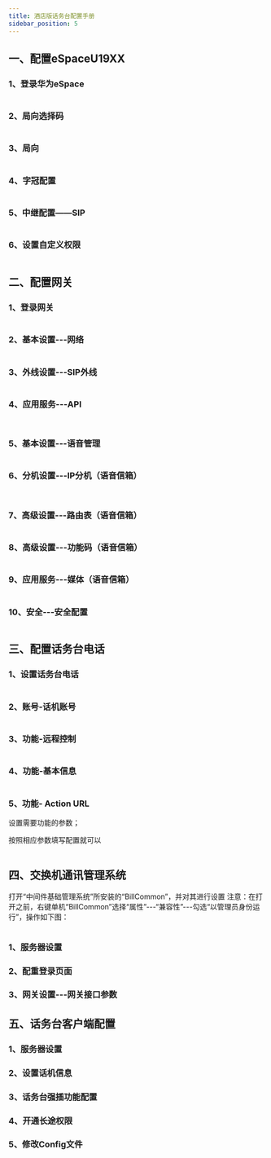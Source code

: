 ```yaml
---
title: 酒店版话务台配置手册
sidebar_position: 5
---
```




## 一、配置eSpaceU19XX
### 1、登录华为eSpace
<p>
<span></span>
<span></span>
</p>
<img src={require('@site/static/img/softwareInstall/Standalone/Huawei/5/1.png').default} alt=""/>

### 2、局向选择码
<p>

</p>
<img src={require('@site/static/img/softwareInstall/Standalone/Huawei/5/2.png').default} alt=""/>

### 3、局向
<p>

</p>
<img src={require('@site/static/img/softwareInstall/Standalone/Huawei/5/3.png').default} alt=""/>

### 4、字冠配置
<p>

</p>
<img src={require('@site/static/img/softwareInstall/Standalone/Huawei/5/4.png').default} alt=""/>

### 5、中继配置——SIP
<p>

</p>
<img src={require('@site/static/img/softwareInstall/Standalone/Huawei/5/5.png').default} alt=""/>

### 6、设置自定义权限
<p>
<span></span>
</p>
<img src={require('@site/static/img/softwareInstall/Standalone/Huawei/5/6.png').default} alt=""/>
<p>
<span></span>
</p>

## 二、配置网关
### 1、登录网关
<p>

</p>
<img src={require('@site/static/img/softwareInstall/Standalone/Huawei/5/7.png').default} alt=""/>

### 2、基本设置---网络
<p>

</p>
<img src={require('@site/static/img/softwareInstall/Standalone/Huawei/5/8.png').default} alt=""/>

### 3、外线设置---SIP外线
<p>

</p>
<img src={require('@site/static/img/softwareInstall/Standalone/Huawei/5/9.png').default} alt=""/>

### 4、应用服务---API
<p>

</p>
<img src={require('@site/static/img/softwareInstall/Standalone/Huawei/5/10.png').default} alt=""/>

<p>

</p>
<img src={require('@site/static/img/softwareInstall/Standalone/Huawei/5/11.png').default} alt=""/>

### 5、基本设置---语音管理
<p>

</p>
<img src={require('@site/static/img/softwareInstall/Standalone/Huawei/5/12.png').default} alt=""/>

### 6、分机设置---IP分机（语音信箱）
<p>

</p>
<img src={require('@site/static/img/softwareInstall/Standalone/Huawei/5/13.png').default} alt=""/>

<p>

</p>
<img src={require('@site/static/img/softwareInstall/Standalone/Huawei/5/14.png').default} alt=""/>

### 7、高级设置---路由表（语音信箱）
<p>

</p>
<img src={require('@site/static/img/softwareInstall/Standalone/Huawei/5/15.png').default} alt=""/>

### 8、高级设置---功能码（语音信箱）
<p>

</p>
<img src={require('@site/static/img/softwareInstall/Standalone/Huawei/5/16.png').default} alt=""/>

### 9、应用服务---媒体（语音信箱）
<p>

</p>
<img src={require('@site/static/img/softwareInstall/Standalone/Huawei/5/17.png').default} alt=""/>

### 10、安全---安全配置
<p>

</p>
<img src={require('@site/static/img/softwareInstall/Standalone/Huawei/5/18.png').default} alt=""/>

## 三、配置话务台电话
### 1、设置话务台电话
<p>
<span></span>
<span></span>
<span></span>
</p>
<img src={require('@site/static/img/softwareInstall/Standalone/Huawei/5/19.png').default} alt=""/>

### 2、账号-话机账号
<p>

</p>
<img src={require('@site/static/img/softwareInstall/Standalone/Huawei/5/20.png').default} alt=""/>

### 3、功能-远程控制
<p>

</p>
<img src={require('@site/static/img/softwareInstall/Standalone/Huawei/5/21.png').default} alt=""/>

### 4、功能-基本信息
<p>

</p>
<img src={require('@site/static/img/softwareInstall/Standalone/Huawei/5/22.png').default} alt=""/>

### 5、功能- Action URL
<p>
设置需要功能的参数；
</p>

<IPAddressConfig />

<p>
按照相应参数填写配置就可以
</p>
<img src={require('@site/static/img/softwareInstall/Standalone/Huawei/5/23.png').default} alt=""/>

## 四、交换机通讯管理系统
<p>
打开“中间件基础管理系统”所安装的“BillCommon”，并对其进行设置
<span class="red">注意：在打开之前，右键单机“BillCommon”选择“属性”---“兼容性”---勾选“以管理员身份运行”，操作如下图：</span>
</p>
<img src={require('@site/static/img/softwareInstall/Standalone/Huawei/1/11.png').default} alt=""/>

### 1、服务器设置


### 2、配重登录页面


### 3、网关设置---网关接口参数


## 五、话务台客户端配置
### 1、服务器设置


### 2、设置话机信息


### 3、话务台强插功能配置


### 4、开通长途权限


### 5、修改Config文件




